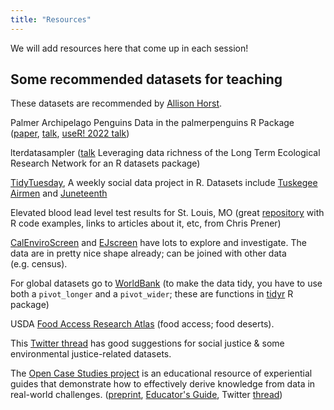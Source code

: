```yaml
---
title: "Resources"
---
```


We will add resources here that come up in each session! 

## Some recommended datasets for teaching
These datasets are recommended by [Allison Horst](https://allisonhorst.github.io/). 

Palmer Archipelago Penguins Data in the palmerpenguins R Package ([paper](https://journal.r-project.org/articles/RJ-2022-020/), [talk](https://allisonhorst.github.io/talks/sb_users_penguins_flash/), [useR! 2022 talk](https://apreshill.github.io/palmerpenguins-useR-2022/#/title-slide))

lterdatasampler ([talk](https://allisonhorst.github.io/talks/esa_2021/) Leveraging data richness of the Long Term Ecological Research Network for an R datasets package)

[TidyTuesday](https://github.com/rfordatascience/tidytuesday), A weekly social data project in R. Datasets include [Tuskegee Airmen](https://github.com/rfordatascience/tidytuesday/blob/master/data/2022/2022-02-08/readme.md#tuskegee-airmen) and [Juneteenth](https://github.com/rfordatascience/tidytuesday/tree/master/data/2022/2022-06-21)

Elevated blood lead level test results for St. Louis, MO (great [repository](https://github.com/slu-soc1120/STL_HEALTH_Lead) with R code examples, links to articles about it, etc, from Chris Prener)

[CalEnviroScreen](https://oehha.ca.gov/calenviroscreen) and [EJscreen](https://www.epa.gov/ejscreen) have lots to explore and investigate. The data are in pretty nice shape already; can be joined with other data (e.g. census).

For global datasets go to [WorldBank](https://data.worldbank.org/) (to make the data tidy, you have to use both a `pivot_longer` and a `pivot_wider`; these are functions in [tidyr](https://tidyr.tidyverse.org/) R package)

USDA [Food Access Research Atlas](https://www.ers.usda.gov/data-products/food-access-research-atlas/) (food access; food deserts).

This [Twitter thread](https://twitter.com/k_lyberger/status/1344733416017645569) has good suggestions for social justice & some environmental justice-related datasets.

The [Open Case Studies project](https://www.opencasestudies.org/) is an educational resource of experiential guides that demonstrate how to effectively derive knowledge from data in real-world challenges. ([preprint](https://arxiv.org/abs/2301.05298), [Educator\'s Guide](https://www.opencasestudies.org/OCS_Guide/), Twitter [thread](https://twitter.com/stephaniehicks/status/1615322767380910081))
